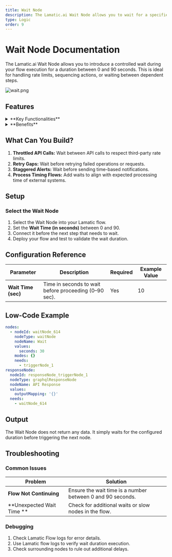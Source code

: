```yaml
---
title: Wait Node
description: The Lamatic.ai Wait Node allows you to wait for a specified duration (0–90 seconds) during flow execution.
type: Logic
order: 9
---
```


# Wait Node Documentation

The Lamatic.ai Wait Node allows you to introduce a controlled wait during your flow execution for a duration between 0 and 90 seconds. This is ideal for handling rate limits, sequencing actions, or waiting between dependent steps.

![wait.png](./img/wait/wait-node.webp)

## Features

<details>
  <summary>**Key Functionalities**</summary>
1. **Execution Wait:** Wait for a specified time during the flow.
3. **Step Synchronization:** Add wait time between dependent steps in your flow.
4. **Sequential Flow Control:** Ensure proper timing across nodes.
5. **Simple Configuration:** Define wait time with a single value.

</details>

<details>
  <summary>**Benefits**</summary>
1. **Improved Flow Stability:** Reduces errors caused by premature executions.
2. **Controlled Execution:** Enables better coordination between systems or APIs.
3. **Reduced Failure Rates:** Avoids overloading external systems by spacing out actions.
4. **Flexible Timing:** Wait duration can be set per use case.
5. **No Extra Scripting Required:** Add timing logic directly within your flow visually.

</details>

## What Can You Build?

1. **Throttled API Calls:** Wait between API calls to respect third-party rate limits.
2. **Retry Gaps:** Wait before retrying failed operations or requests.
3. **Staggered Alerts:** Wait before sending time-based notifications.
4. **Process Timing Flows:** Add waits to align with expected processing time of external systems.

## Setup

### Select the Wait Node

1. Select the Wait Node into your Lamatic flow.
2. Set the **Wait Time (in seconds)** between 0 and 90.
3. Connect it before the next step that needs to wait.
4. Deploy your flow and test to validate the wait duration.

## Configuration Reference

| **Parameter**       | **Description**                                       | **Required** | **Example Value** |
| ------------------- | ----------------------------------------------------- | ------------ | ----------------- |
| **Wait Time (sec)** | Time in seconds to wait before proceeding (0–90 sec). | Yes          | 10                |

## Low-Code Example

```yaml
nodes:
  - nodeId: waitNode_614
    nodeType: waitNode
    nodeName: Wait
    values:
      seconds: 30
    modes: {}
    needs:
      - triggerNode_1
responseNode:
  nodeId: responseNode_triggerNode_1
  nodeType: graphqlResponseNode
  nodeName: API Response
  values:
    outputMapping: '{}'
  needs:
    - waitNode_614
```

## Output

The Wait Node does not return any data. It simply waits for the configured duration before triggering the next node.


## Troubleshooting

### Common Issues

| **Problem**                    | **Solution**                                                 |
| ------------------------------ | ------------------------------------------------------------ |
| **Flow Not Continuing**                | Ensure the wait time is a number between 0 and 90 seconds.                                   |
| **Unexpected Wait Time	** | 	Check for additional waits or slow nodes in the flow. |

### Debugging

1. Check Lamatic Flow logs for error details.
1. Use Lamatic flow logs to verify wait duration execution.
1. Check surrounding nodes to rule out additional delays.
